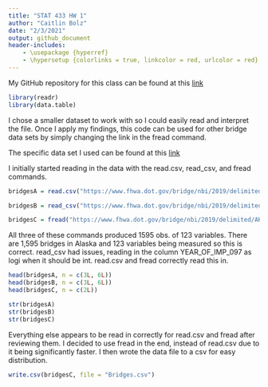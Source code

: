 ```yaml
---
title: "STAT 433 HW 1"
author: "Caitlin Bolz"
date: "2/3/2021"
output: github_document
header-includes:
    - \usepackage {hyperref}
    - \hypersetup {colorlinks = true, linkcolor = red, urlcolor = red}
---
```


My GitHub repository for this class can be found at this [link](https://github.com/cabolz/STAT433-HW) 
```r
library(readr)
library(data.table)
```

I chose a smaller dataset to work with so I could easily read and interpret the file. Once I apply my findings, this code can be used for other bridge data sets by simply changing the link in the fread command.

The specific data set I used can be found at this [link](https://www.fhwa.dot.gov/bridge/nbi/2019/delimited/AK19.txt)

I initially started reading in the data with the read.csv, read_csv, and fread commands. 

```r
bridgesA = read.csv("https://www.fhwa.dot.gov/bridge/nbi/2019/delimited/AK19.txt")

bridgesB = read_csv("https://www.fhwa.dot.gov/bridge/nbi/2019/delimited/AK19.txt")

bridgesC = fread("https://www.fhwa.dot.gov/bridge/nbi/2019/delimited/AK19.txt")
```


All three of these commands produced 1595 obs. of 123 variables. There are 1,595 bridges in Alaska and 123 variables being measured so this is correct. read_csv had issues, reading in the column YEAR_OF_IMP_097 as logi when it should be int. read.csv and fread correctly read this in.
```r
head(bridgesA, n = c(3L, 6L))
head(bridgesB, n = c(3L, 6L))
head(bridgesC, n = c(2L))

str(bridgesA)
str(bridgesB)
str(bridgesC)
```
Everything else appears to be read in correctly for read.csv and fread after reviewing them. I decided to use fread in the end, instead of read.csv due to it being significantly faster. I then wrote the data file to a csv for easy distribution.
```r
write.csv(bridgesC, file = "Bridges.csv")
```

